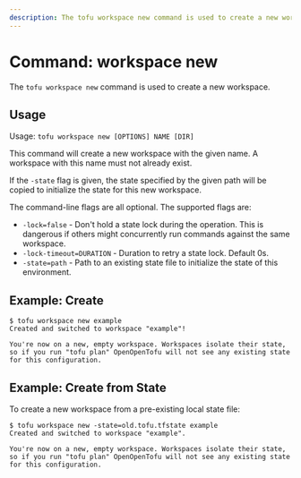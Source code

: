 ```yaml
---
description: The tofu workspace new command is used to create a new workspace.
---
```


# Command: workspace new

The `tofu workspace new` command is used to create a new workspace.

## Usage

Usage: `tofu workspace new [OPTIONS] NAME [DIR]`

This command will create a new workspace with the given name. A workspace with
this name must not already exist.

If the `-state` flag is given, the state specified by the given path
will be copied to initialize the state for this new workspace.

The command-line flags are all optional. The supported flags are:

* `-lock=false` - Don't hold a state lock during the operation. This is
  dangerous if others might concurrently run commands against the same
  workspace.
* `-lock-timeout=DURATION` - Duration to retry a state lock. Default 0s.
* `-state=path`   - Path to an existing state file to initialize the state of this environment.

## Example: Create

```
$ tofu workspace new example
Created and switched to workspace "example"!

You're now on a new, empty workspace. Workspaces isolate their state,
so if you run "tofu plan" OpenOpenTofu will not see any existing state
for this configuration.
```

## Example: Create from State

To create a new workspace from a pre-existing local state file:

```
$ tofu workspace new -state=old.tofu.tfstate example
Created and switched to workspace "example".

You're now on a new, empty workspace. Workspaces isolate their state,
so if you run "tofu plan" OpenOpenTofu will not see any existing state
for this configuration.
```
